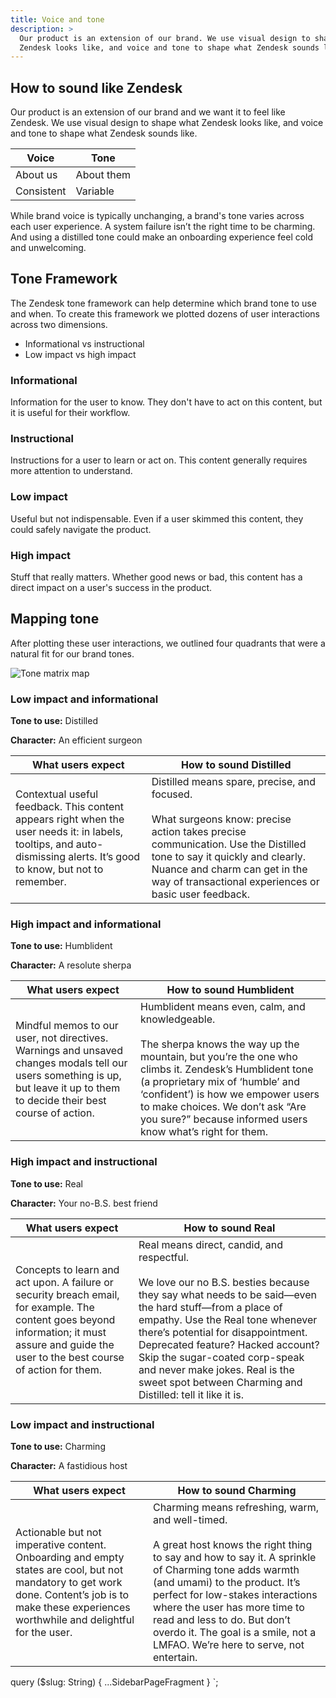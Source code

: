 ```yaml
---
title: Voice and tone
description: >
  Our product is an extension of our brand. We use visual design to shape what
  Zendesk looks like, and voice and tone to shape what Zendesk sounds like.
---
```


## How to sound like Zendesk

Our product is an extension of our brand and we want it to feel like Zendesk. We use visual design
to shape what Zendesk looks like, and voice and tone to shape what Zendesk sounds like.

| Voice      | Tone       |
| ---------- | ---------- |
| About us   | About them |
| Consistent | Variable   |

While brand voice is typically unchanging, a brand's tone varies across each user experience. A
system failure isn’t the right time to be charming. And using a distilled tone could make an
onboarding experience feel cold and unwelcoming.

## Tone Framework

The Zendesk tone framework can help determine which brand tone to use and when. To create this
framework we plotted dozens of user interactions across two dimensions.

- Informational vs instructional
- Low impact vs high impact

### Informational

Information for the user to know. They don't have to act on this content, but it is useful for their
workflow.

### Instructional

Instructions for a user to learn or act on. This content generally requires more attention to
understand.

### Low impact

Useful but not indispensable. Even if a user skimmed this content, they could safely navigate the
product.

### High impact

Stuff that really matters. Whether good news or bad, this content has a direct impact on a user's
success in the product.

## Mapping tone

After plotting these user interactions, we outlined four quadrants that were a natural fit for our
brand tones.

![Tone matrix map](figma:content-voice-tone-map.png)

### Low impact and informational

**Tone to use:** Distilled

**Character:** An efficient surgeon

| What users expect                                                                                                                                                       | How to sound Distilled                                                                                                                                                                                                                                               |
| ----------------------------------------------------------------------------------------------------------------------------------------------------------------------- | -------------------------------------------------------------------------------------------------------------------------------------------------------------------------------------------------------------------------------------------------------------------- |
| Contextual useful feedback. This content appears right when the user needs it: in labels, tooltips, and auto-dismissing alerts. It’s good to know, but not to remember. | Distilled means spare, precise, and focused.<br/><br/>What surgeons know: precise action takes precise communication. Use the Distilled tone to say it quickly and clearly. Nuance and charm can get in the way of transactional experiences or basic user feedback. |

### High impact and informational

**Tone to use:** Humblident

**Character:** A resolute sherpa

| What users expect                                                                                                                                                             | How to sound Humblident                                                                                                                                                                                                                                                                                                                 |
| ----------------------------------------------------------------------------------------------------------------------------------------------------------------------------- | --------------------------------------------------------------------------------------------------------------------------------------------------------------------------------------------------------------------------------------------------------------------------------------------------------------------------------------- |
| Mindful memos to our user, not directives. Warnings and unsaved changes modals tell our users something is up, but leave it up to them to decide their best course of action. | Humblident means even, calm, and knowledgeable.<br/><br/>The sherpa knows the way up the mountain, but you’re the one who climbs it. Zendesk’s Humblident tone (a proprietary mix of ‘humble’ and ‘confident’) is how we empower users to make choices. We don’t ask “Are you sure?” because informed users know what’s right for them. |

### High impact and instructional

**Tone to use:** Real

**Character:** Your no-B.S. best friend

| What users expect                                                                                                                                                                              | How to sound Real                                                                                                                                                                                                                                                                                                                                                                                          |
| ---------------------------------------------------------------------------------------------------------------------------------------------------------------------------------------------- | ---------------------------------------------------------------------------------------------------------------------------------------------------------------------------------------------------------------------------------------------------------------------------------------------------------------------------------------------------------------------------------------------------------- |
| Concepts to learn and act upon. A failure or security breach email, for example. The content goes beyond information; it must assure and guide the user to the best course of action for them. | Real means direct, candid, and respectful.<br/><br/>We love our no B.S. besties because they say what needs to be said—even the hard stuff—from a place of empathy. Use the Real tone whenever there’s potential for disappointment. Deprecated feature? Hacked account? Skip the sugar-coated corp-speak and never make jokes. Real is the sweet spot between Charming and Distilled: tell it like it is. |

### Low impact and instructional

**Tone to use:** Charming

**Character:** A fastidious host

| What users expect                                                                                                                                                                                   | How to sound Charming                                                                                                                                                                                                                                                                                                                                                               |
| --------------------------------------------------------------------------------------------------------------------------------------------------------------------------------------------------- | ----------------------------------------------------------------------------------------------------------------------------------------------------------------------------------------------------------------------------------------------------------------------------------------------------------------------------------------------------------------------------------- |
| Actionable but not imperative content. Onboarding and empty states are cool, but not mandatory to get work done. Content’s job is to make these experiences worthwhile and delightful for the user. | Charming means refreshing, warm, and well-timed.<br/><br/>A great host knows the right thing to say and how to say it. A sprinkle of Charming tone adds warmth (and umami) to the product. It’s perfect for low-stakes interactions where the user has more time to read and less to do. But don’t overdo it. The goal is a smile, not a LMFAO. We’re here to serve, not entertain. |


  query ($slug: String) {
    ...SidebarPageFragment
  }
`;
